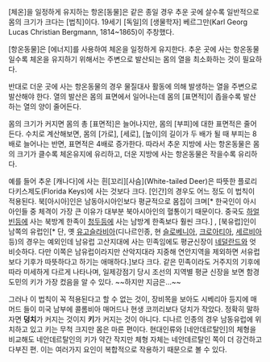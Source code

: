 [체온]을 일정하게 유지하는 항온[동물]은 같은 종일 경우 추운 곳에 살수록 일반적으로 몸의 크기가 크다는 [법칙]이다. 19세기 [독일]의 [생물학자] 베르그만(Karl Georg Lucas Christian Bergmann, 1814~1865)이 주창했다. 

[항온동물]은 [에너지]를 사용하여 체온을 일정하게 유지한다. 추운 곳에 사는 항온동물일수록 체온을 유지하기 위해서는 주변으로 발산되는 몸의 열을 최소화하는 것이 필요하다.

반대로 더운 곳에 사는 항온동물의 경우 물질대사 활동에 의해 발생하는 열을 주변으로 발산해야 한다. 열의 발산은 몸의 표면에서 일어나는데 몸의 [표면적]이 좁을수록 발산하는 열의 양이 줄어든다.

몸의 크기가 커지면 몸의 총 [표면적]은 늘어나지만, 몸의 [부피]에 대한 표면적은 줄어든다. 수치로 계산해보면, 몸의 [가로], [세로], [높이]의 길이가 두 배가 될 때 부피는 8배로 늘어나는 반면, 표면적은 4배로 증가한다. 따라서 추운 지방에 사는 항온동물은 몸의 크기가 클수록 체온유지에 유리하고, 더운 지방에 사는 항온동물은 작을수록 유리하다.

예를 들어 추운 [캐나다]에 사는 흰[꼬리][사슴](White-tailed Deer)은 따뜻한 플로리다키스제도(Florida Keys)에 사는 것보다 크다. [인간]의 경우도 어느 정도 이 법칙이 적용된다. 북[아시아]인은 남동아시아인보다 평균적으로 몸집이 크며[* 한국인이 아시아인들 중 체격이 가장 큰 이유가 대부분 북아시아인의 혈통이기 때문이다. 중국도 [[하얼빈]]등에 사는 북방계 한족이 [[청두]]등에 사는 남방계 한족보다 훨씬 크다.] , [북유럽]인이 남쪽의 유럽인[* 단, 옛 [[유고슬라비아]](디나르인종, 현 [[슬로베니아]], [[크로아티아]], [[세르비아]] 등)의 경우는 예외인데 남유럽 고산지대에 사는 민족임에도 평균신장이 [[네덜란드]]와 엇비슷하다. 다만 이쪽은 남유럽이라지만 산악지대라 지중해 연안지역을 제외하면 서유럽보다 기후가 따뜻하다고 하기는 애매하다.]보다 크다. 같은 민족이라도 거주지의 기후에 따라 미세하게 다르게 나타나며, 일제강점기 당시 조선의 지역별 평균 신장을 보면 함경도민의 키가 가장 컸음을 알 수 있다. ~~하지만 지금은...~~

그러나 이 법칙이 꼭 적용된다고 할 수 없는 것이, 장비목을 보아도 시베리아 등지에 매머드 들이 미국 남부에 콜롬비아 매머드나 현생 코끼리보다 덩치가 작았다. 정확히 말하자면 '''덩치'''가 커지는 것이지 '''키'''가 커지는 것이 아니다. 디나르 인종의 경우 남동유럽에 위치하고 있고 키는 무척 크지만 몸은 마른 편이다. 현대인류와 [네안데르탈인]의 체형을 비교해도 네안데르탈인의 키가 약간 작지만 체형 자체는 네안데르탈인 쪽이 더 강건하고 다부진 편. 이는 여러가지 요인이 복합적으로 작용하기 때문으로 볼 수 있다.
